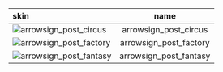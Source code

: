 | skin                                                                                                   |          name          |
| :----------------------------------------------------------------------------------------------------- | :--------------------: |
| ![arrowsign_post_circus](https://items.kleientertainment.com/images/DST/arrowsign_post_circus/small)   | arrowsign_post_circus  |
| ![arrowsign_post_factory](https://items.kleientertainment.com/images/DST/arrowsign_post_factory/small) | arrowsign_post_factory |
| ![arrowsign_post_fantasy](https://items.kleientertainment.com/images/DST/ARROWSIGN_POST_FANTASY/small) | arrowsign_post_fantasy |
